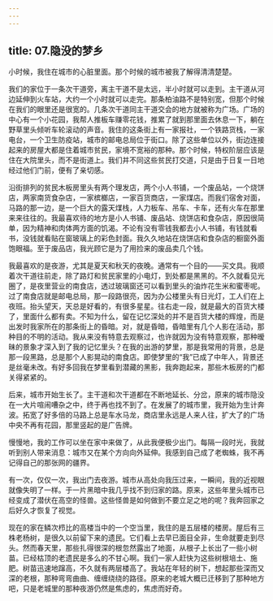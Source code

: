 ```yaml
---
---
---
```

title: 07.隐没的梦乡
---




小时候，我住在城市的心脏里面。那个时候的城市被我了解得清清楚楚。

我们的家位于一条次干道旁，离主干道不是太远，半小时就可以走到。主干道从河边延伸到火车站，大约一个小时就可以走完。那条柏油路不是特别宽，但那个时候在我们的眼里还是很宽的。几条次干道同主干道交会的地方就被称为广场。广场的中心有一个小花园，我帮人推板车赚零花钱，推累了就到那里面去休息一下，躺在野草里头倾听车轮滚动的声音。我住的这条街上有一家报社，一个铁路货栈，一家电台，一个卫生防疫站，城市的邮电总局位于街口。除了这些单位以外，街边连接起来的房屋大都是住着城市贫民，家境不宽裕的那种。那个时候，特权阶层应该是住在大院里头，而不是街道上。我们并不同这些贫民打交道，只是由于日复一日地经过他们门前，便有了亲切感。

沿街排列的贫民木板房里头有两个理发店，两个小人书铺，一个废品站，一个烧饼店，两家南货食杂店，一家槟榔店，一家百货商店，一家煤店。而我们宿舍对面，马路的那一边，是一个巨大的露天煤栈，人力板车、吊车、卡车，还有火车在那里来来往往的。我最喜欢待的地方是小人书铺、废品站、烧饼店和食杂店，原因很简单，因为精神和肉体两方面的饥渴。不论有没有零钱我都去小人书铺，有钱就看书，没钱就看贴在窗玻璃上的彩色封面。我久久地站在烧饼店和食杂店的橱窗外面饱眼福。至于废品店，我光顾它是为了用捡来的废品卖几个钱。

我最喜欢的是夜游，尤其是夏天和秋天的夜晚。通常有一个目的——买文具。我顺着次干道往前走，除了路灯和贫民家里的小电灯，到处都是黑黑的。不久就看见光圈了，是夜里营业的南食店，透过玻璃窗还可以看到里头的油炸花生米和蜜枣呢。过了南食店就是邮电总局，那一段路很亮，因为办公楼里头有日光灯，工人们在上夜班。抬头望天，天总是好看的，有很多星星。往右走一段，就是最大的百货大楼了，里面什么都有卖。不知为什么，留在记忆深处的并不是百货大楼的辉煌，而是出发时我家所在的那条街上的昏暗。对，就是昏暗，昏暗里有几个人影在活动，那种目的不明的活动。我从来没有特意去观察过，也许就因为没有特意观察，那种暧昧的景象才深入到了我的记忆里头？在我的出游的梦里，那是我常用的背景，总是那一段黑路，总是那个人影晃动的南食店。即使梦里的“我”已成了中年人，背景还是丝毫未改。有好多回我在梦里看到潜藏的黑影，我奔跑起来，那些木板房的门都关得紧紧的。

后来，城市开始生长了。主干道和次干道都在不断地延长、分岔，原来的城市隐没在一大片喧闹嘈杂之中，终于再也找不到了。在发展了的城市里，我开始为生计奔波。拓宽了好多倍的马路上总是车水马龙，商店里永远是人来人往，扩大了的广场中央不再有花园，那里竖起的是广告牌。

慢慢地，我的工作可以坐在家中来做了，从此我便极少出门。每隔一段时光，我就听到别人带来消息：城市又在某个方向向外延伸。我感到自己成了老蜘蛛，我不再记得自己的那张网的疆界。

有一次，仅仅一次，我出门去夜游。城市从高处向我压过来，一瞬间，我的近视眼就像失明了一样。于一片黑暗中我几乎找不到归家的路。原来，这些年里头城市已经变成了潜伏在高空的怪兽。这些怪兽是如何做到不要立足之地的呢？我奔回家之后好久才恢复了视觉。

现在的家在鳞次栉比的高楼当中的一个空当里，我住的是五层楼的楼房。屋后有三株老杨树，是很久以前留下来的遗民。它们看上去早已面目全非，生命就要走到尽头。然而春天里，那些扎得很深的根忽然露出了地面，从根子上长出了一些小树苗。已经枯顶的老遗民是多么的不甘心啊。我们一家人赶快为这些树根培土、施肥。树苗迅速地蹿高，不久就有两层楼高了。我站在年轻的树下，想起那些深而又深的老根，那种弯弯曲曲、缠缠绕绕的路径。原来的老城大概已迁移到了那种地方吧，只是老城里的那种夜游仍然是焦虑的，焦虑而好奇。